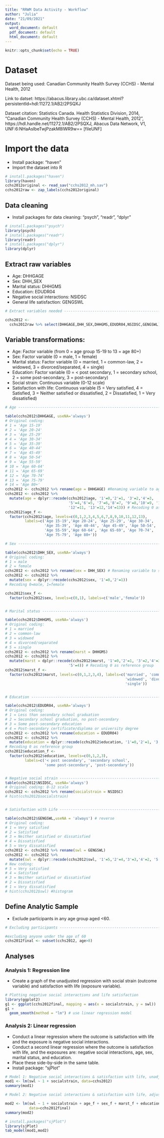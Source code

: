 ---
title: "RRWM Data Activity - Workflow"
author: "Julia"
date: "21/09/2021"
output:
  word_document: default
  pdf_document: default
  html_document: default
---

```{r setup, include=FALSE}
knitr::opts_chunk$set(echo = TRUE)
```

# Dataset

Dataset being used: Canadian Community Health Survey (CCHS) - Mental Health, 2012

Link to datset: https://abacus.library.ubc.ca/dataset.xhtml?persistentId=hdl:11272.1/AB2/2PSQXJ

Dataset citation: Statistics Canada. Health Statistics Division, 2014, "Canadian Community Health Survey (CCHS) - Mental Health, 2012", https://hdl.handle.net/11272.1/AB2/2PSQXJ, Abacus Data Network, V1, UNF:6:NHaAsIbeTwjPzakM8IWR9w== [fileUNF]

# Import the data
- Install package: "haven"
- Import the dataset into R
```{r, echo = FALSE, warning = FALSE}
# install.packages("haven")
library(haven)
cchs2012original <- read_sav("cchs2012_mh.sav")
cchs2012raw <- zap_labels(cchs2012original)
```

## Data cleaning

- Install packages for data cleaning: "psych", "readr", "dplyr"
```{r, echo = FALSE, results = 'hide', warning = FALSE, error = FALSE, message = FALSE}
# install.packages("psych")
library(psych)
# install.packages("readr")
library(readr)  
# install.packages("dplyr")
library(dplyr)
```

## Extract raw variables

- Age: DHHGAGE
- Sex: DHH_SEX
- Marital status: DHHGMS
- Education: EDUDR04
- Negative social interactions: NSIDSC
- General life satisfaction: GENGSWL

```{r, echo = FALSE, results = 'hide', error = FALSE, message = FALSE}
# Extract variables needed ------------------------------------------------

cchs2012 <- 
  cchs2012raw %>% select(DHHGAGE,DHH_SEX,DHHGMS,EDUDR04,NSIDSC,GENGSWL)
```

## Variable transformations:

- Age: Factor variable (from 0 = age group 15-19 to 13 = age 80+)
- Sex: Factor variable (0 = male, 1 = female)
- Marital status: Factor variable (0 = married, 1 = common-law, 2 = widowed, 3 = divorced/separated, 4 = single)
- Education: Factor variable (0 = < post secondary, 1 = secondary school, 2 = some post-secondary, 3 = post-secondary)
- Social strain: Continuous variable (0-12 scale)
- Satisfaction with life: Continuous variable (5 = Very satisfied, 4 = Satisfied, 3 = Neither satisfied or dissatisfied, 2 = Dissatisfied, 1 = Very dissatisfied)

```{r, echo = FALSE, results = 'hide', error = FALSE, message = FALSE}
# Age ---------------------------------------------------------------------

table(cchs2012$DHHGAGE, useNA='always')
# Original coding: 
# 1 = 'Age 15-19'
# 2 = 'Age 20-24'
# 3 = 'Age 25-29'
# 4 = 'Age 30-34'
# 5 = 'Age 35-39'
# 6 = 'Age 40-44'
# 7 = 'Age 45-49'
# 8 = 'Age 50-54'
# 9 = 'Age 55-59'
# 10 = 'Age 60-64'
# 11 = 'Age 65-69'
# 12 = 'Age 70-74'
# 13 = 'Age 75-79'
# 14 = 'Age 80+'
cchs2012 <- cchs2012 %>% rename(age = DHHGAGE) #Renaming variable to age
cchs2012 <- cchs2012 %>% 
  mutate(age = dplyr::recode(cchs2012$age, '1'=0,'2'=1, '3'=2,'4'=3, 
                             '5'=4,'6'=5, '7'=6,'8'=7, '9'=8,'10'=9, '11'=10,
                             '12'=11, '13'=12,'14'=13)) # Recoding 0 as reference group
cchs2012$age_f <- 
  factor(cchs2012$age, levels=c(0,1,2,3,4,5,6,7,8,9,10,11,12,13), 
         labels=c('Age 15-19','Age 20-24', 'Age 25-29', 'Age 30-34',
                  'Age 35-39', 'Age 40-44', 'Age 45-49', 'Age 50-54', 
                  'Age 55-59','Age 60-64', 'Age 65-69', 'Age 70-74', 
                  'Age 75-79', 'Age 80+'))

# Sex ---------------------------------------------------------------------

table(cchs2012$DHH_SEX, useNA='always') 
# Original coding: 
# 1 = male
# 2 = female
cchs2012 <- cchs2012 %>% rename(sex = DHH_SEX) # Renaming variable to sex
cchs2012 <- cchs2012 %>% 
  mutate(sex = dplyr::recode(cchs2012$sex, '1'=0,'2'=1)) 
# Recoding 0=male, 1=female

cchs2012$sex_f <- 
  factor(cchs2012$sex, levels=c(0,1), labels=c('male','female'))


# Marital status ----------------------------------------------------------

table(cchs2012$DHHGMS, useNA='always')
# Original coding: 
# 1 = married
# 2 = common-law
# 3 = widowed
# 4 = divorced/separated
# 5 = single
cchs2012 <- cchs2012 %>% rename(marst = DHHGMS)
cchs2012 <- cchs2012 %>% 
  mutate(marst = dplyr::recode(cchs2012$marst, '1'=0,'2'=1, '3'=2,'4'=3, 
                             '5'=4)) # Recoding 0 as reference group
cchs2012$marst_f <- 
  factor(cchs2012$marst, levels=c(0,1,2,3,4), labels=c('married', 'common-law',
                                                       'widowed', 'divorced/separated',
                                                       'single'))


# Education ---------------------------------------------------------------

table(cchs2012$EDUDR04, useNA='always')
# Original coding: 
# 1 = Less than secondary school graduation
# 2 = Secondary school graduation, no post-secondary
# 3 = Some post-secondary education
# 4 = Post-secondary certificate/diploma or university degree
cchs2012 <- cchs2012 %>% rename(education = EDUDR04)
cchs2012 <- cchs2012 %>% 
  mutate(education = dplyr::recode(cchs2012$education, '1'=0,'2'=1, '3'=2,'4'=3)) 
# Recoding 0 as reference group
cchs2012$education_f <- 
  factor(cchs2012$education, levels=c(0,1,2,3), 
         labels=c('< post secondary', 'secondary school', 
                  'some post-secondary', 'post-secondary'))


# Negative social strain --------------------------------------------------
table(cchs2012$NSIDSC, useNA='always')
# Original coding: 0-12 scale
cchs2012 <- cchs2012 %>% rename(socialstrain = NSIDSC)
# hist(cchs2012$socialstrain)


# Satisfaction with Life --------------------------------------------------

table(cchs2012$GENGSWL,useNA = 'always') # reverse
# Original coding:
# 1 = Very satisfied
# 2 = Satisfied 
# 3 = Neither satisfied or dissatisfied
# 4 = Dissatisfied
# 5 = Very dissatisfied
cchs2012 <- cchs2012 %>% rename(swl = GENGSWL)
cchs2012 <- cchs2012 %>% 
  mutate(swl = dplyr::recode(cchs2012$swl, '1'=5,'2'=4,'3'=3,'4'=2, '5'=1))
# New coding: 
# 5 = Very satisfied
# 4 = Satisfied 
# 3 = Neither satisfied or dissatisfied
# 2 = Dissatisfied
# 1 = Very dissatisfied
# hist(cchs2012$swl) #histogram
```


## Define Analytic Sample

- Exclude participants in any age group aged <60.

```{r, echo = FALSE, results = 'hide', error = FALSE, message = FALSE}

# Excluding participants --------------------------------------------------

#excluding anyone under the age of 60
cchs2012final <- subset(cchs2012, age>8)
```


## Analyses

### Analysis 1: Regression line

- Create a graph of the unadjusted regression with social strain (outcome variable) and satisfaction with life (exposure variable).

```{r, echo = FALSE, warning = FALSE, error = FALSE, message = FALSE}

# Plotting negative social interactions and life satisfaction
library(ggplot2)
g1 <- ggplot(cchs2012final, mapping = aes(x = socialstrain, y = swl))
g1 +
  geom_smooth(method = "lm") # use linear regression model

```


### Analysis 2: Linear regression

- Conduct a linear regression where the outcome is satisfaction with life and the exposure is negative social interactions.
- Conduct a second linear regression where the outcome is satisfaction with life, and the exposures are: negative social interactions, age, sex, marital status, and education.
- Place these side-by-side in the same table.
- Install package: "sjPlot"
```{r, echo = FALSE, results = FALSE, warning = FALSE}

# Model 1: Negative social interactions & satisfaction with life, unadjusted
mod1 <- lm(swl ~ 1 + socialstrain, data=cchs2012)
summary(mod1)

# Model 2: Negative social interactions & satisfaction with life, adjusted

mod2 <- lm(swl ~ 1 + socialstrain + age_f + sex_f + marst_f + education_f,
           data=cchs2012final)
summary(mod2)

```
```{r, echo = FALSE, message = FALSE}
# install.packages("sjPlot")
library(sjPlot)
tab_model(mod1,mod2)
```

